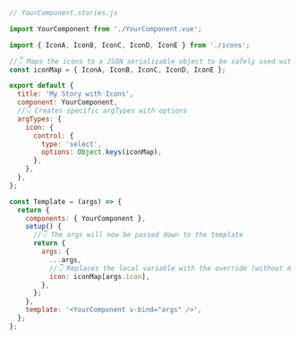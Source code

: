 ```js
// YourComponent.stories.js

import YourComponent from './YourComponent.vue';

import { IconA, IconB, IconC, IconD, IconE } from './icons';

//👇 Maps the icons to a JSON serializable object to be safely used with the argTypes
const iconMap = { IconA, IconB, IconC, IconD, IconE };

export default {
  title: 'My Story with Icons',
  component: YourComponent,
  //👇 Creates specific argTypes with options
  argTypes: {
    icon: {
      control: {
        type: 'select',
        options: Object.keys(iconMap),
      },
    },
  },
};

const Template = (args) => {
  return {
    components: { YourComponent },
    setup() {
      //👇 The args will now be passed down to the template
      return {
        args: {
          ...args,
          //👇 Replaces the local variable with the override (without mutating it)
          icon: iconMap[args.icon],
        },
      };
    },
    template: '<YourComponent v-bind="args" />',
  };
};
```
